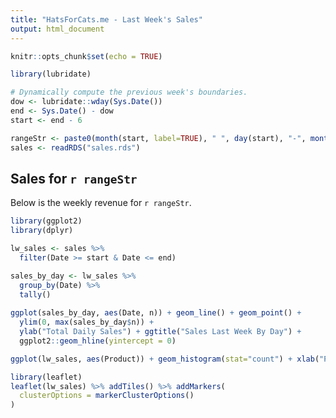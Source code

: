 ```yaml
---
title: "HatsForCats.me - Last Week's Sales"
output: html_document
---
```


```r
knitr::opts_chunk$set(echo = TRUE)
```

```r
library(lubridate)

# Dynamically compute the previous week's boundaries.
dow <- lubridate::wday(Sys.Date())
end <- Sys.Date() - dow
start <- end - 6

rangeStr <- paste0(month(start, label=TRUE), " ", day(start), "-", month(end, label=TRUE), " ", day(end))
sales <- readRDS("sales.rds")
```

## Sales for `r rangeStr`

Below is the weekly revenue for `r rangeStr`. 

```r
library(ggplot2)
library(dplyr)
```

```r
lw_sales <- sales %>% 
  filter(Date >= start & Date <= end)

sales_by_day <- lw_sales %>% 
  group_by(Date) %>% 
  tally()
  
ggplot(sales_by_day, aes(Date, n)) + geom_line() + geom_point() + 
  ylim(0, max(sales_by_day$n)) +
  ylab("Total Daily Sales") + ggtitle("Sales Last Week By Day") +
  ggplot2::geom_hline(yintercept = 0)

ggplot(lw_sales, aes(Product)) + geom_histogram(stat="count") + xlab("Product ID") + ylab("Sales") + ggtitle("Sales by Product Last Week")
```

```r
library(leaflet)
leaflet(lw_sales) %>% addTiles() %>% addMarkers(
  clusterOptions = markerClusterOptions()
)
```